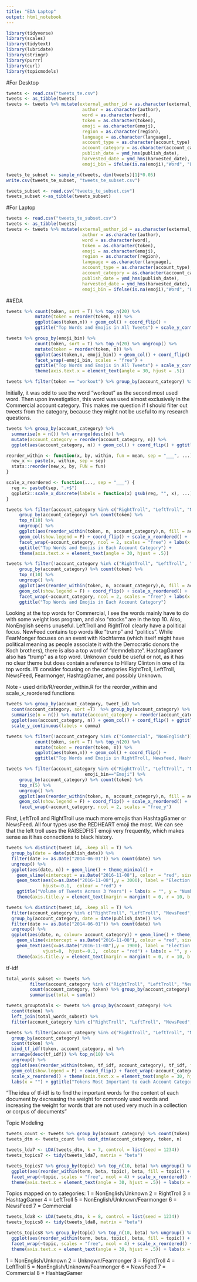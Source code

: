 ```yaml
---
title: "EDA Laptop"
output: html_notebook
---
```


```r
library(tidyverse)
library(scales)
library(tidytext)
library(lubridate)
library(stringr)
library(purrr)
library(curl)
library(topicmodels)
```

#For Desktop
```r
tweets <- read.csv("tweets_te.csv")
tweets <- as_tibble(tweets)
tweets <- tweets %>% mutate(external_author_id = as.character(external_author_id), 
                             author = as.character(author),
                             word = as.character(word),
                             token = as.character(token),
                             emoji = as.character(emoji),
                             region = as.character(region),
                             language = as.character(language),
                             account_type = as.character(account_type),
                             account_category = as.character(account_category),
                             publish_date = ymd_hms(publish_date),
                             harvested_date = ymd_hms(harvested_date),
                             emoji_bin = ifelse(is.na(emoji),"Word", "Emoji"))
```


```r
tweets_te_subset <- sample_n(tweets, dim(tweets)[1]*0.05)
write.csv(tweets_te_subset, "tweets_te_subset.csv")
```

```r
tweets_subset <- read.csv("tweets_te_subset.csv")
tweets_subset <-as_tibble(tweets_subset)
```


#For Laptop
```r
tweets <- read.csv("tweets_te_subset.csv")
tweets <- as_tibble(tweets)
tweets <- tweets %>% mutate(external_author_id = as.character(external_author_id), 
                             author = as.character(author),
                             word = as.character(word),
                             token = as.character(token),
                             emoji = as.character(emoji),
                             region = as.character(region),
                             language = as.character(language),
                             account_type = as.character(account_type),
                             account_category = as.character(account_category),
                             publish_date = ymd_hms(publish_date),
                             harvested_date = ymd_hms(harvested_date),
                             emoji_bin = ifelse(is.na(emoji),"Word", "Emoji"))

```



##EDA

```r
tweets %>% count(token, sort = T) %>% top_n(20) %>% 
           mutate(token = reorder(token, n)) %>%
           ggplot(aes(token,n)) + geom_col() + coord_flip() +
           ggtitle("Top Words and Emojis in All Tweets") + scale_y_continuous(labels = comma)
```

```r
tweets %>% group_by(emoji_bin) %>%
           count(token, sort = T) %>% top_n(20) %>% ungroup() %>%
           mutate(token = reorder(token, n)) %>%
           ggplot(aes(token,n, emoji_bin)) + geom_col() + coord_flip() +
           facet_wrap(~emoji_bin, scales = "free") +
           ggtitle("Top Words and Emojis in All Tweets") + scale_y_continuous(labels = comma) +
           theme(axis.text.x = element_text(angle = 30, hjust = .5))
```


```r
tweets %>% filter(token == "workout") %>% group_by(account_category) %>% count(token, sort = T)
```

Initially, it was odd to see the word "workout" as the second most used word. Then upon investigation, this word was used almost exclusively in the Commercial account category. This makes me question if I should filter out tweets from the category, because they might not be useful to my research questions.


```r
tweets %>% group_by(account_category) %>% 
  summarise(n = n()) %>% arrange(desc(n)) %>% 
  mutate(account_category = reorder(account_category, n)) %>%
  ggplot(aes(account_category, n)) + geom_col() + coord_flip() + ggtitle("Number of Words and Emojis by Account   Category") + scale_y_continuous(labels = comma)
```



```r
reorder_within <- function(x, by, within, fun = mean, sep = "___", ...) {
  new_x <- paste(x, within, sep = sep)
  stats::reorder(new_x, by, FUN = fun)
}

scale_x_reordered <- function(..., sep = "___") {
  reg <- paste0(sep, ".+$")
  ggplot2::scale_x_discrete(labels = function(x) gsub(reg, "", x), ...)
}

```

```r
tweets %>% filter(account_category %in% c("RightTroll", "LeftTroll", "NewsFeed", "HashtagGamer")) %>%
     group_by(account_category) %>% count(token) %>% 
     top_n(10) %>%
     ungroup() %>%
     ggplot(aes(reorder_within(token, n, account_category),n, fill = account_category)) + 
     geom_col(show.legend = F) + coord_flip() + scale_x_reordered() +
     facet_wrap(~account_category, ncol = 2, scales = "free") + labs(x = "token") +
     ggtitle("Top Words and Emojis in Each Account Category") +
     theme(axis.text.x = element_text(angle = 30, hjust = .5))
```

```r
tweets %>% filter(!account_category %in% c("RightTroll", "LeftTroll", "NewsFeed", "HashtagGamer")) %>%
     group_by(account_category) %>% count(token) %>% 
     top_n(10) %>%
     ungroup() %>%
     ggplot(aes(reorder_within(token, n, account_category),n, fill = account_category)) + 
     geom_col(show.legend = F) + coord_flip() + scale_x_reordered() +
     facet_wrap(~account_category, ncol = 2, scales = "free") + labs(x = "token") +
     ggtitle("Top Words and Emojis in Each Account Category")
```

Looking at the top words for Commercial, I see the words mainly have to do with some weight loss program, and also "stocks" are in the top 10. Also, NonEnglish seems unuseful. LeftTroll and RightTroll clearly have a political focus. NewFeed contains top words like "trump" and "politics". While FearMonger focuses on an event with Kochfarms (which itself might have political meaning as people associate it with the Democratic donors the Koch brothers),  there is also a top word of "demndebate". HashtagGamer also has "trump" as a top word. Unknown could be useful or not, as it has no clear theme but does contain a reference to Hillary Clinton in one of its top words.  I'll consider focusing on the categories RightTroll, LeftTroll, NewsFeed, Fearmonger, HashtagGamer, and possibly Unknown.

Note - used drlib/R/reorder_within.R for the reorder_within and scale_x_reordered functions   
   
   
```r
tweets %>% group_by(account_category, tweet_id) %>% 
  count(account_category, sort =T)  %>% group_by(account_category) %>%
  summarise(n = n()) %>% mutate(account_category = reorder(account_category, n)) %>%
  ggplot(aes(account_category, n)) + geom_col() + coord_flip() + ggtitle("Number of Tweets by Account Category") + 
  scale_y_continuous(labels = comma)
```



```r
tweets %>% filter(!account_category %in% c("Commercial", "NonEnglish")) %>%
           count(token, sort = T) %>% top_n(20) %>% 
           mutate(token = reorder(token, n)) %>%
           ggplot(aes(token,n)) + geom_col() + coord_flip() +
           ggtitle("Top Words and Emojis in RightTroll, Newsfeed, HashtagGamer, Fearmonger, Unknown")
```


```r
tweets %>% filter(account_category %in% c("RightTroll", "LeftTroll", "NewsFeed", "HashtagGamer"),  
                              emoji_bin=="Emoji") %>%
     group_by(account_category) %>% count(token) %>% 
     top_n(5) %>%
     ungroup() %>%
     ggplot(aes(reorder_within(token, n, account_category),n, fill = account_category)) + 
     geom_col(show.legend = F) + coord_flip() + scale_x_reordered() +
     facet_wrap(~account_category, ncol = 2, scales = "free_y")
```
First, LeftTroll and RightTroll use much more emojis than HashtagGamer or NewsFeed. All four types use the REDHEART emoji the most. We can see that the left troll uses the RAISEDFIST emoji very frequently, which makes sense as it has connections to black history.



```r
tweets %>% distinct(tweet_id, .keep_all = T) %>% 
  group_by(date = date(publish_date)) %>% 
  filter(date >= as.Date("2014-06-01")) %>% count(date) %>% 
  ungroup() %>% 
  ggplot(aes(date, n)) + geom_line() + theme_minimal() +
    geom_vline(xintercept = as.Date("2016-11-08"), colour = "red", size = 1, linetype =4) +
    geom_text(aes(x=as.Date("2016-11-08"),y = 3000), label = "Election Day", size=3, angle=0, vjust=0,  
              hjust=-0.1,  colour = "red") +
    ggtitle("Volume of Tweets Across 3 Years") + labs(x = "", y = "Number of Tweets") + 
    theme(axis.title.y = element_text(margin = margin(t = 0, r = 10, b = 0, l = 0)))
```


```r
tweets %>% distinct(tweet_id, .keep_all = T) %>% 
  filter(account_category %in% c("RightTroll", "LeftTroll", "NewsFeed", "HashtagGamer")) %>%
  group_by(account_category, date = date(publish_date)) %>% 
  filter(date >= as.Date("2014-06-01")) %>% count(date) %>% 
  ungroup() %>% 
  ggplot(aes(date, n, colour= account_category)) + geom_line() + theme_minimal() +
    geom_vline(xintercept = as.Date("2016-11-08"), colour = "red", size = 1, linetype =4) +
    geom_text(aes(x=as.Date("2016-11-08"),y = 1900), label = "Election Day", size=3, angle=0, 
              vjust=0,  hjust=-0.1,  colour = "red") + labs(x = "", y = "Number of Tweets") + 
    theme(axis.title.y = element_text(margin = margin(t = 0, r = 10, b = 0, l = 0)))
```



tf-idf
```r
total_words_subset <- tweets %>% 
         filter(account_category %in% c("RightTroll", "LeftTroll", "NewsFeed", "HashtagGamer")) %>%
         count(account_category, token) %>% group_by(account_category) %>%
         summarise(total = sum(n))

tweets_grouptotals <- tweets %>% group_by(account_category) %>%
  count(token) %>%
  left_join(total_words_subset) %>% 
  filter(account_category %in% c("RightTroll", "LeftTroll", "NewsFeed", "HashtagGamer"))
```

```r
tweets %>% filter(account_category %in% c("RightTroll", "LeftTroll", "NewsFeed", "HashtagGamer")) %>%
  group_by(account_category) %>%
  count(token) %>%
  bind_tf_idf(token, account_category, n) %>%
  arrange(desc(tf_idf)) %>% top_n(10) %>%
  ungroup() %>%
  ggplot(aes(reorder_within(token, tf_idf, account_category), tf_idf, fill = account_category)) +
  geom_col(show.legend = F) + coord_flip() + facet_wrap(~account_category, ncol = 2, scales = "free") +
  scale_x_reordered() + theme(axis.text.x = element_text(angle = 30, hjust = .5)) + 
  labs(x = "") + ggtitle("Tokens Most Important to each Account Category")
```


"The idea of tf-idf is to find the important words for the content of each document by decreasing the weight for commonly used words and increasing the weight for words that are not used very much in a collection or corpus of documents"


Topic Modeling
```r
tweets_count <- tweets %>% group_by(account_category) %>% count(token)
tweets_dtm <- tweets_count %>% cast_dtm(account_category, token, n)

tweets_lda7 <- LDA(tweets_dtm, k = 7, control = list(seed = 1234))
tweets_topics7 <- tidy(tweets_lda7, matrix = "beta")

tweets_topics7 %>% group_by(topic) %>% top_n(10, beta) %>% ungroup() %>%
  ggplot(aes(reorder_within(term, beta, topic), beta, fill = topic)) + geom_col(show.legend = F) +
  facet_wrap(~topic, scales = "free", ncol = 4) + scale_x_reordered() + coord_flip() +
  theme(axis.text.x = element_text(angle = 30, hjust = .5)) + labs(x = "")
```

Topics mapped on to categories:
1 = NonEnglish/Unknown
2 = RightTroll 
3 = HashtagGamer
4 = LeftTroll
5 = NonEnglish/Unknown/Fearmonger
6 = NewsFeed
7 = Commercial


```r
tweets_lda8 <- LDA(tweets_dtm, k = 8, control = list(seed = 1234))
tweets_topics8 <- tidy(tweets_lda8, matrix = "beta")

tweets_topics8 %>% group_by(topic) %>% top_n(10, beta) %>% ungroup() %>%
  ggplot(aes(reorder_within(term, beta, topic), beta, fill = topic)) + geom_col(show.legend = F) +
  facet_wrap(~topic, scales = "free", ncol = 4) + scale_x_reordered() + coord_flip() +
  theme(axis.text.x = element_text(angle = 30, hjust = .5)) + labs(x = "")
```

1 = NonEnglish/Unknown 
2 = Unknown/Fearmonger
3 = RightTroll
4 = LeftTroll
5 = NonEnglish/Unknown/Fearmonger
6 = NewsFeed
7 = Commercial
8 = HashtagGamer

